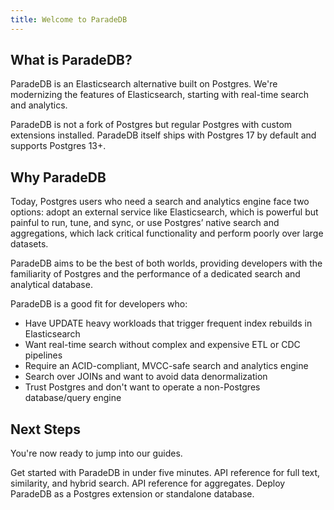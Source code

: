 ```yaml
---
title: Welcome to ParadeDB
---
```


## What is ParadeDB?

ParadeDB is an Elasticsearch alternative built on Postgres. We're modernizing the features of Elasticsearch,
starting with real-time search and analytics.

ParadeDB is not a fork of Postgres but regular Postgres with custom extensions installed. ParadeDB itself
ships with Postgres 17 by default and supports Postgres 13+.

## Why ParadeDB

Today, Postgres users who need a search and analytics engine face two options: adopt an external service like
Elasticsearch, which is powerful but painful to run, tune, and sync, or use Postgres’ native search and
aggregations, which lack critical functionality and perform poorly over large datasets.

ParadeDB aims to be the best of both worlds, providing developers with the familiarity of Postgres and the
performance of a dedicated search and analytical database.

ParadeDB is a good fit for developers who:

- Have UPDATE heavy workloads that trigger frequent index rebuilds in Elasticsearch
- Want real-time search without complex and expensive ETL or CDC pipelines
- Require an ACID-compliant, MVCC-safe search and analytics engine
- Search over JOINs and want to avoid data denormalization
- Trust Postgres and don't want to operate a non-Postgres database/query engine

## Next Steps

You're now ready to jump into our guides.

<CardGroup cols={2}>
  <Card
    title="Getting Started"
    icon="forward-fast"
    href="/documentation/getting-started"
  >
    Get started with ParadeDB in under five minutes.
  </Card>
  <Card
    title="Search API"
    icon="magnifying-glass"
    href="/documentation/overview"
  >
    API reference for full text, similarity, and hybrid search.
  </Card>
  <Card
    title="Analytics API"
    icon="chart-simple"
    href="/documentation/aggregates/overview/"
  >
    API reference for aggregates.
  </Card>
  <Card title="Deploy" icon="server" href="/deploy">
    Deploy ParadeDB as a Postgres extension or standalone database.
  </Card>
</CardGroup>
